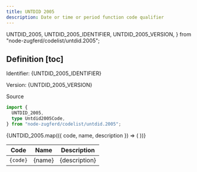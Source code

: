 ```yaml
---
title: UNTDID 2005
description: Date or time or period function code qualifier
---
```


  UNTDID_2005,
  UNTDID_2005_IDENTIFIER,
  UNTDID_2005_VERSION,
} from "node-zugferd/codelist/untdid.2005";

## Definition [toc]

Identifier: <span className="text-fd-muted-foreground">{UNTDID_2005_IDENTIFIER}</span>

Version: <span className="text-fd-muted-foreground">{UNTDID_2005_VERSION}</span>

<div className="w-fit">
  <Link
    href="https://www.xrepository.de/details/urn:xoev-de:kosit:codeliste:untdid.2005"
    target="_blank"
  >
    Source
  </Link>
</div>

```ts
import {
  UNTDID_2005,
  type Untdid2005Code,
} from "node-zugferd/codelist/untdid.2005";
```

<table>
  <thead>
    <tr>
      <th>Code</th>
      <th>Name</th>
      <th>Description</th>
    </tr>
  </thead>
  <tbody>
    {UNTDID_2005.map(({ code, name, description }) => (
      <tr key={code}>
        <td className="text-center">
          <code>{code}</code>
        </td>
        <td>{name}</td>
        <td>{description}</td>
      </tr>
    ))}
  </tbody>
</table>

